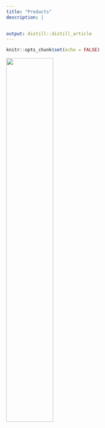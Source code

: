 ```yaml
---
title: "Products"
description: |
  

output: distill::distill_article
---
```


```r
knitr::opts_chunk$set(echo = FALSE)
```


![](Images/heheheh.jpg){width=50%}

